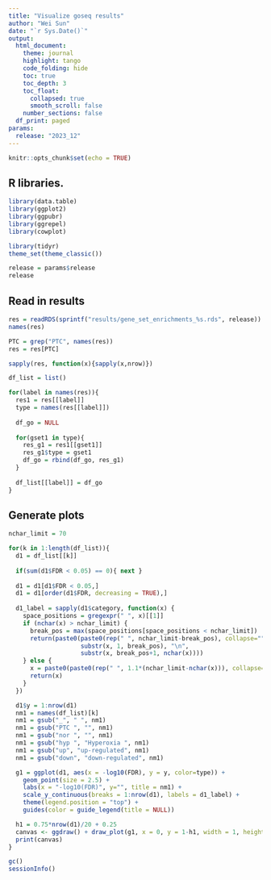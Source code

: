 ```yaml
---
title: "Visualize goseq results"
author: "Wei Sun"
date: "`r Sys.Date()`"
output: 
  html_document:
    theme: journal
    highlight: tango
    code_folding: hide
    toc: true
    toc_depth: 3
    toc_float:
      collapsed: true
      smooth_scroll: false
    number_sections: false
  df_print: paged
params:
  release: "2023_12"
---
```


```r
knitr::opts_chunk$set(echo = TRUE)
```

## R libraries.

```r
library(data.table)
library(ggplot2)
library(ggpubr)
library(ggrepel)
library(cowplot)

library(tidyr)
theme_set(theme_classic())

release = params$release
release

```

## Read in results

```r
res = readRDS(sprintf("results/gene_set_enrichments_%s.rds", release))
names(res)

PTC = grep("PTC", names(res))
res = res[PTC]

sapply(res, function(x){sapply(x,nrow)})

df_list = list()

for(label in names(res)){
  res1 = res[[label]]
  type = names(res[[label]])
  
  df_go = NULL
  
  for(gset1 in type){
    res_g1 = res1[[gset1]]
    res_g1$type = gset1
    df_go = rbind(df_go, res_g1)
  }
  
  df_list[[label]] = df_go
}

```

## Generate plots

```r
nchar_limit = 70

for(k in 1:length(df_list)){
  d1 = df_list[[k]]
  
  if(sum(d1$FDR < 0.05) == 0){ next }
  
  d1 = d1[d1$FDR < 0.05,]
  d1 = d1[order(d1$FDR, decreasing = TRUE),]
  
  d1_label = sapply(d1$category, function(x) {
    space_positions = gregexpr(" ", x)[[1]]
    if (nchar(x) > nchar_limit) {
      break_pos = max(space_positions[space_positions < nchar_limit])
      return(paste0(paste0(rep(" ", nchar_limit-break_pos), collapse=""), 
                    substr(x, 1, break_pos), "\n", 
                    substr(x, break_pos+1, nchar(x))))
    } else {
      x = paste0(paste0(rep(" ", 1.1*(nchar_limit-nchar(x))), collapse=""), x)
      return(x)
    }
  })

  d1$y = 1:nrow(d1)
  nm1 = names(df_list)[k]
  nm1 = gsub("_", " ", nm1)
  nm1 = gsub("PTC ", "", nm1)
  nm1 = gsub("nor ", "", nm1)
  nm1 = gsub("hyp ", "Hyperoxia ", nm1)
  nm1 = gsub("up", "up-regulated", nm1)
  nm1 = gsub("down", "down-regulated", nm1)

  g1 = ggplot(d1, aes(x = -log10(FDR), y = y, color=type)) +
    geom_point(size = 2.5) + 
    labs(x = "-log10(FDR)", y="", title = nm1) + 
    scale_y_continuous(breaks = 1:nrow(d1), labels = d1_label) + 
    theme(legend.position = "top") + 
    guides(color = guide_legend(title = NULL))

  h1 = 0.75*nrow(d1)/20 + 0.25
  canvas <- ggdraw() + draw_plot(g1, x = 0, y = 1-h1, width = 1, height = h1) 
  print(canvas)
}
```



```r
gc()
sessionInfo()
```

